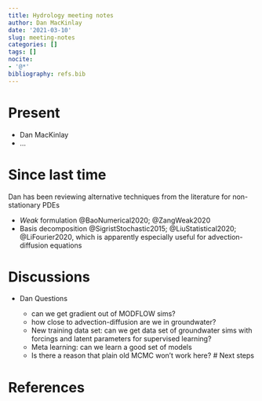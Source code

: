 ```yaml
---
title: Hydrology meeting notes
author: Dan MacKinlay
date: '2021-03-10'
slug: meeting-notes
categories: []
tags: []
nocite:
- '@*'
bibliography: refs.bib
---
```


# Present

* Dan MacKinlay
* …

# Since last time

Dan has been reviewing alternative techniques from the literature for non-stationary PDEs

* _Weak_ formulation @BaoNumerical2020; @ZangWeak2020
* Basis decomposition @SigristStochastic2015; @LiuStatistical2020; @LiFourier2020, which is apparently especially useful for advection-diffusion equations

#  Discussions

* Dan Questions

  * can we get gradient out of MODFLOW sims?
  * how close to advection-diffusion are we in groundwater?
  * New training data set: can we get data set of groundwater sims with forcings and latent parameters for supervised learning?
  * Meta learning: can we learn a good set of models
  * Is there a reason that plain old MCMC won't work here?
# Next steps


# References

::: {#refs}
:::

